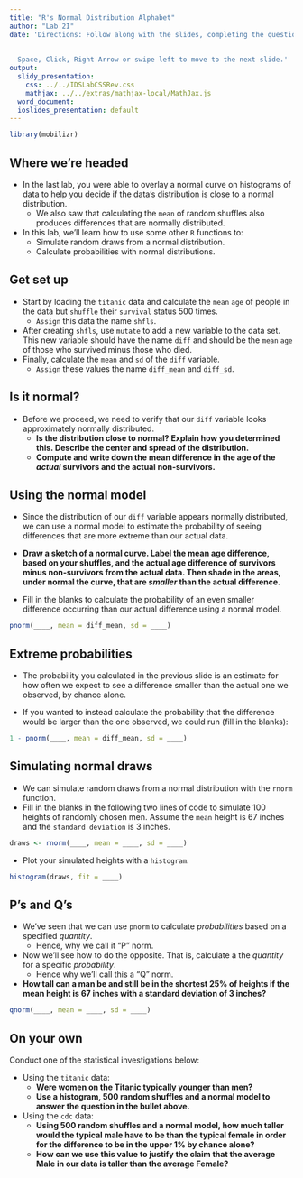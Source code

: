 ```yaml
---
title: "R's Normal Distribution Alphabet"
author: "Lab 2I"
date: 'Directions: Follow along with the slides, completing the questions in <font color=#25679E><b>blue</b></font> on your computer, and answering the questions in **red** in your journal.  
  
  
  Space, Click, Right Arrow or swipe left to move to the next slide.'
output:
  slidy_presentation:
    css: ../../IDSLabCSSRev.css
    mathjax: ../../extras/mathjax-local/MathJax.js
  word_document:
  ioslides_presentation: default
---
```


```r
library(mobilizr)
```

## Where we're headed

- In the last lab, you were able to overlay a normal curve on histograms of data to help you decide if the data's distribution is close to a normal distribution.
    - We also saw that calculating the `mean` of random shuffles also produces differences that are normally distributed.
- In this lab, we'll learn how to use some other `R` functions to:
    - Simulate random draws from a normal distribution.
    - Calculate probabilities with normal distributions.


## Get set up

- <span class="blue">Start by loading the `titanic` data and calculate the `mean` `age` of people in the data but `shuffle` their `survival` status 500 times.</span>
    - `Assign` this data the name `shfls`.
- <span class="blue">After creating `shfls`, use `mutate` to add a new variable to the data set. This new variable should have the name `diff` and should be the `mean` `age` of those who survived minus those who died.</span>
- <span class="blue">Finally, calculate the `mean` and `sd` of the `diff` variable.</span>
    - `Assign` these values the name `diff_mean` and `diff_sd`.


## Is it normal?

- Before we proceed, we need to verify that our `diff` variable looks approximately normally distributed.
    - **Is the distribution close to normal? Explain how you determined this. Describe the center and spread of the distribution.**
    - **Compute and write down the mean difference in the age of the _actual_ survivors and the actual non-survivors.**


## Using the normal model

- Since the distribution of our `diff` variable appears normally distributed, we can use a normal model to estimate the probability of seeing differences that are more extreme than our actual data.

- **Draw a sketch of a normal curve. Label the mean age difference, based on your shuffles, and the actual age difference of survivors minus non-survivors from the actual data. Then shade in the areas, under normal the curve, that are _smaller_ than the actual difference.**
    
- <span class="blue">Fill in the blanks to calculate the probability of an even smaller difference occurring than our actual difference using a normal model.</span>
```r
pnorm(____, mean = diff_mean, sd = ____)
```


## Extreme probabilities

- The probability you calculated in the previous slide is an estimate for how often we expect to see a difference smaller than the actual one we observed, by chance alone.

- <span class="blue">If you wanted to instead calculate the probability that the difference would be larger than the one observed, we could run (fill in the blanks):</span>
```r
1 - pnorm(____, mean = diff_mean, sd = ____)
```


## Simulating normal draws

- We can simulate random draws from a normal distribution with the `rnorm` function.
- <span class="blue">Fill in the blanks in the following two lines of code to simulate 100 heights of randomly chosen men. Assume the `mean` height is 67 inches and the `standard deviation` is 3 inches. </span> 

```r
draws <- rnorm(____, mean = ____, sd = ____)
```

- <span class="blue">Plot your simulated heights with a `histogram`.</span>

```r
histogram(draws, fit = ____)
```


## P's and Q's

- We've seen that we can use `pnorm` to calculate _probabilities_ based on a specified _quantity_.
    - Hence, why we call it "P" norm.
- Now we'll see how to do the opposite. That is, calculate a the _quantity_ for a specific _probability_.
    - Hence why we'll call this a "Q" norm.
- **How tall can a man be and still be in the shortest 25% of heights if the mean height is 67 inches with a standard deviation of 3 inches?**

```r
qnorm(____, mean = ____, sd = ____)
```

## On your own

Conduct one of the statistical investigations below:

- Using the `titanic` data:
    - **Were women on the Titanic typically younger than men?**
    - **Use a histogram, 500 random shuffles and a normal model to answer the question in the bullet above.**
    
    
- Using the `cdc` data:
    - **Using 500 random shuffles and a normal model, how much taller would the typical male have to be than the typical female in order for the difference to be in the upper 1% by chance alone?**
    - **How can we use this value to justify the claim that the average Male in our data is taller than the average Female?**
    
    
    
